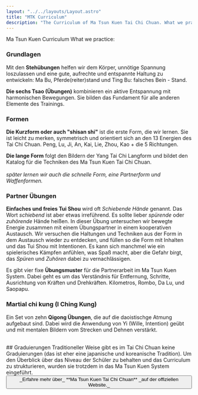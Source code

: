 ```yaml
---
layout: "../../layouts/Layout.astro"
title: "MTK Curriculum"
description: "The Curriculum of Ma Tsun Kuen Tai Chi Chuan. What we practise and how we structure the learning process."
---
```




<CurvedHeadline tag="h1" type="smile" direction="R2L" offset="0" class="top-[30px] sm:top-[-30px] md:top-[150px]  fill-lazuli">Ma Tsun Kuen Curriculum</CurvedHeadline>
<CurvedHeadline tag="h2" type="wave" direction="L2R" offset="2" class="top-[-50px] sm:top-[-80px] md:top-[30px] lg:top-[-130px]  fill-lazuli">What we practice:</CurvedHeadline>


### Grundlagen
Mit den **Stehübungen** helfen wir dem Körper, unnötige Spannung loszulassen und eine gute, aufrechte und entspannte Haltung zu entwickeln: Ma Bu, Pferde(reiter)stand und Ting Bu: falsches Bein - Stand.

**Die sechs Tsao (Übungen)** kombinieren ein aktive Entspannung mit harmonischen Bewegungen. Sie bilden das Fundament für alle anderen Elemente des Trainings.

### Formen
**Die Kurzform oder auch "shisan shi"** ist die erste Form, die wir lernen. Sie ist leicht zu merken, symmetrisch und orientiert sich an den 13 Energien des Tai Chi Chuan. Peng, Lu, Ji, An, Kai, Lie, Zhou, Kao + die 5 Richtungen.

**Die lange Form** folgt den Bildern der Yang Tai Chi Langform und bildet den Katalog für die Techniken des Ma Tsun Kuen Tai Chi Chuan.
<br /><br />*später lernen wir auch die schnelle Form, eine Partnerform und Waffenformen.*

### Partner Übungen
**Einfaches und freies Tui Shou** wird oft *Schiebende Hände* genannt. Das Wort *schiebend* ist aber etwas irreführend. Es sollte lieber *spürende* oder *zuhörende* Hände heißen. In dieser Übung untersuchen wir bewegte Energie zusammen mit einem Übungspartner in einem kooperativen Austausch. Wir versuchen die Haltungen und Techniken aus der Form in dem Austausch wieder zu entdecken, und füllen so die Form mit Inhalten und das Tui Shou mit Intentionen.
Es kann sich manchmel wie ein spielerisches Kämpfen anfühlen, was Spaß macht, aber die Gefahr birgt, das *Spüren* und *Zuhören* dabei zu vernachlässigen.

Es gibt vier fixe **Übungsmuster** für die Partnerarbeit im Ma Tsun Kuen System. Dabei geht es um das Verständnis für Entfernung, Schritte, Ausrichtung von Kräften und Drehkräften. Kilometros, Rombo, Da Lu, und Saopapu.

### Martial chi kung (I Ching Kung)
Ein Set von zehn **Qigong Übungen**, die auf die daoistischge Atmung aufgebaut sind. Dabei wird die Anwendung von Yi (Wille, Intention) geübt und mit mentalen Bildern vom Strecken und Dehnen verstärkt.

<br/>
## Graduierungen
Traditioneller Weise gibt es im Tai Chi Chuan keine Graduierungen (das ist eher eine japanische und koreanische Tradition). Um den Überblick über das Niveau der Schüler zu behalten und das Curriculum zu strukturieren, wurden sie trotzdem in das Ma Tsun Kuen System eingeführt.

<Akkordeon class="mt-8" items={grades}/>
<div class="w-full flex mt-16 justify-center">

<Button class="pt-4 px-12 bg-terracotta hover:bg-lazuli  text-lg" href="http://matsunkuen.com/" target="blank">
 _Erfahre mehr über_ **Ma Tsun Kuen Tai Chi Chuan** _auf der offiziellen Website._
</Button>
</div>